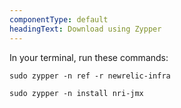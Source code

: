 ```yaml
---
componentType: default
headingText: Download using Zypper
---
```


In your terminal, run these commands:

```shell
sudo zypper -n ref -r newrelic-infra
```

```shell
sudo zypper -n install nri-jmx
```
